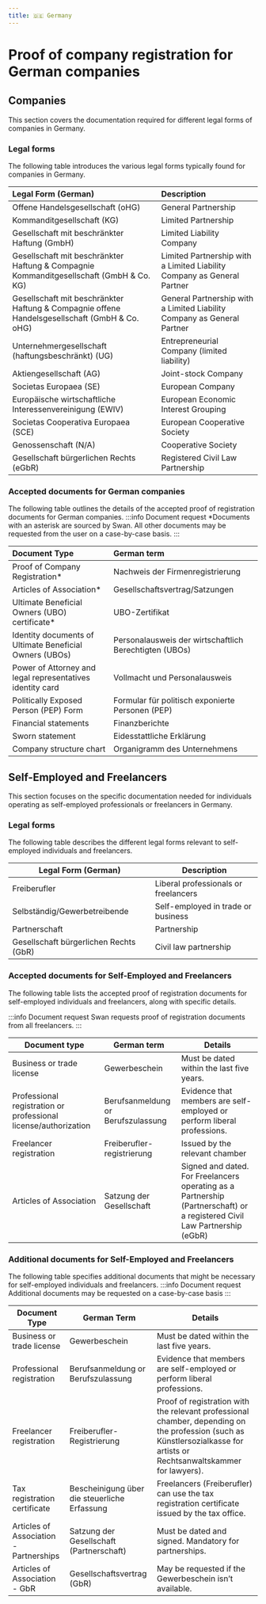 ```yaml
---
title: 🇩🇪 Germany
---
```


# Proof of company registration for German companies


<DocumentsIntro country="🇩🇪 Germany" />

## Companies
This section covers the documentation required for different legal forms of companies in Germany.

### Legal forms
The following table introduces the various legal forms typically found for companies in Germany.

| Legal Form (German)                                            | Description                                                            |
| :------------------------------------------------------------- | :--------------------------------------------------------------------- |
| Offene Handelsgesellschaft (oHG)                               | General Partnership                                                    |
| Kommanditgesellschaft (KG)                                     | Limited Partnership                                                    |
| Gesellschaft mit beschränkter Haftung (GmbH)                   | Limited Liability Company                                              |
| Gesellschaft mit beschränkter Haftung & Compagnie Kommanditgesellschaft (GmbH & Co. KG) | Limited Partnership with a Limited Liability Company as General Partner |
| Gesellschaft mit beschränkter Haftung & Compagnie offene Handelsgesellschaft (GmbH & Co. oHG) | General Partnership with a Limited Liability Company as General Partner |
| Unternehmergesellschaft (haftungsbeschränkt) (UG)              | Entrepreneurial Company (limited liability)                            |
| Aktiengesellschaft (AG)                                        | Joint-stock Company                                                    |
| Societas Europaea (SE)                                         | European Company                                                       |
| Europäische wirtschaftliche Interessenvereinigung (EWIV)        | European Economic Interest Grouping                                    |
| Societas Cooperativa Europaea (SCE)                            | European Cooperative Society                                            |
| Genossenschaft (N/A)                                           | Cooperative Society                                                    |
| Gesellschaft bürgerlichen Rechts (eGbR)                       | Registered Civil Law Partnership                                       |

### Accepted documents for German companies
The following table outlines the details of the accepted proof of registration documents for German companies.
:::info Document request
*Documents with an asterisk are sourced by Swan. 
All other documents may be requested from the user on a case-by-case basis. 
:::

| Document Type                              | German term                                                  |
| :----------------------------------------- | :----------------------------------------------------------- |
| Proof of Company Registration*              | Nachweis der Firmenregistrierung                               |
| Articles of Association*                     | Gesellschaftsvertrag/Satzungen                                |
| Ultimate Beneficial Owners (UBO) certificate* | UBO-Zertifikat                                               |
| Identity documents of Ultimate Beneficial Owners (UBOs)                  | Personalausweis der wirtschaftlich Berechtigten (UBOs)       |
| Power of Attorney and legal representatives identity card | Vollmacht und Personalausweis                                    |
| Politically Exposed Person (PEP) Form      | Formular für politisch exponierte Personen (PEP)             |
| Financial statements                       | Finanzberichte                                               |
| Sworn statement                            | Eidesstattliche Erklärung                                     |
| Company structure chart                    | Organigramm des Unternehmens                                  |

## Self-Employed and Freelancers
This section focuses on the specific documentation needed for individuals operating as self-employed professionals or freelancers in Germany.

### Legal forms
The following table describes the different legal forms relevant to self-employed individuals and freelancers.

| Legal Form (German) | Description  | 
| --- | --- |
| Freiberufler | Liberal professionals or freelancers |
| Selbständig/Gewerbetreibende | Self-employed in trade or business |
| Partnerschaft | Partnership |
| Gesellschaft bürgerlichen Rechts (GbR) | Civil law partnership |

### Accepted documents for Self-Employed and Freelancers
The following table lists the accepted proof of registration documents for self-employed individuals and freelancers, along with specific details.

:::info Document request
Swan requests proof of registration documents from all freelancers.
:::

| **Document type** | **German term** | **Details** |
| --- | --- | --- |
| Business or trade license | Gewerbeschein | Must be dated within the last five years. |
| Professional registration or professional license/authorization | Berufsanmeldung or Berufszulassung | Evidence that members are self-employed or perform liberal professions. |
| Freelancer registration | Freiberufler-registrierung | Issued by the relevant chamber |
| Articles of Association | Satzung der Gesellschaft | Signed and dated. For Freelancers operating as a Partnership (Partnerschaft) or a registered Civil Law Partnership (eGbR) |

### Additional documents for Self-Employed and Freelancers
The following table specifies additional documents that might be necessary for self-employed individuals and freelancers.
:::info Document request
Additional documents may be requested on a case-by-case basis
:::

| **Document Type** | **German Term** | **Details** |
| --- | --- | --- |
| Business or trade license | Gewerbeschein | Must be dated within the last five years. |
| Professional registration | Berufsanmeldung or Berufszulassung | Evidence that members are self-employed or perform liberal professions. |
| Freelancer registration | Freiberufler-Registrierung | Proof of registration with the relevant professional chamber, depending on the profession (such as Künstlersozialkasse for artists or Rechtsanwaltskammer for lawyers). |
| Tax registration certificate | Bescheinigung über die steuerliche Erfassung | Freelancers (Freiberufler) can use the tax registration certificate issued by the tax office. |
| Articles of Association - Partnerships | Satzung der Gesellschaft (Partnerschaft) | Must be dated and signed. Mandatory for partnerships. |
| Articles of Association - GbR | Gesellschaftsvertrag (GbR) | May be requested if the Gewerbeschein isn’t available. |

